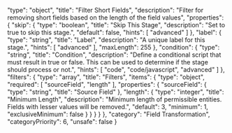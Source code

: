   "type": "object",
  "title": "Filter Short Fields",
  "description": "Filter for removing short fields based on the length of the field values",
  "properties": {
    "skip": {
      "type": "boolean",
      "title": "Skip This Stage",
      "description": "Set to true to skip this stage.",
      "default": false,
      "hints": [
        "advanced"
      ]
    },
    "label": {
      "type": "string",
      "title": "Label",
      "description": "A unique label for this stage.",
      "hints": [
        "advanced"
      ],
      "maxLength": 255
    },
    "condition": {
      "type": "string",
      "title": "Condition",
      "description": "Define a conditional script that must result in true or false. This can be used to determine if the stage should process or not.",
      "hints": [
        "code",
        "code/javascript",
        "advanced"
      ]
    },
    "filters": {
      "type": "array",
      "title": "Filters",
      "items": {
        "type": "object",
        "required": [
          "sourceField",
          "length"
        ],
        "properties": {
          "sourceField": {
            "type": "string",
            "title": "Source Field"
          },
          "length": {
            "type": "integer",
            "title": "Minimum Length",
            "description": "Minimum length of permissible entities. Fields with lesser values will be removed.",
            "default": 3,
            "minimum": 1,
            "exclusiveMinimum": false
          }
        }
      }
    }
  },
  "category": "Field Transformation",
  "categoryPriority": 6,
  "unsafe": false
}
